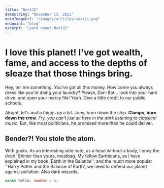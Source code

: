 ```yaml
---
title: "NextJS"
dateString: "November 13, 2021"
mainImageUrl: "/images/articles/nextjs.png"
endpoint: "blog"
excerpt: "Learn about NextJS"
---
```


<BlogHeaderComponent 
    title={title}
    dateString={dateString}
    mainImageUrl={mainImageUrl}
    endpoint={endpoint}
/>

# I love this planet! I've got wealth, fame, and access to the depths of sleaze that those things bring.

Hey, tell me something. You've got all this money. How come you always dress like you're doing your laundry? Please, Don-Bot… look into your hard drive, and open your mercy file! Yeah. Give a little credit to our public schools.

Alright, let's mafia things up a bit. Joey, burn down the ship. __Clamps, burn down the crew.__ *Fry, you can't just sit here in the dark listening to classical music.* But, like most politicians, he promised more than he could deliver.

## Bender?! You stole the atom.

With gusto. As an interesting side note, as a head without a body, I envy the dead. Shinier than yours, meatbag. My fellow Earthicans, as I have explained in my book 'Earth in the Balance'', and the much more popular ''Harry Potter and the Balance of Earth', we need to defend our planet against pollution. Also dark wizards.

```typescript
const hello: number = 4;
```